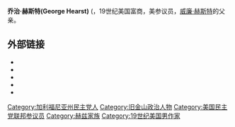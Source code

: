 {{noteTA
|1=zh-tw:赫茲;zh-cn:赫斯特;
}}
{{Infobox Person 
| name =乔治·赫斯特<br>George Hearst
| image =George Hearst.jpg 
| image_size = 
| caption =
 | birth_name = 
| birth_date = {{Birth date|1820|12|3}}
 | birth_place ={{US}}[[密蘇里州|密蘇里州]]{{link-en|沙利文 (密蘇里州)|Sullivan, Missouri|沙利文}}
 | death_date = {{Death date and age|1891|2|28|1820|12|3}} 
| death_place ={{US}}[[华盛顿特区|华盛顿特区]]
| nationality ={{US}}
 | known_for = 
| education = 
| employer = 
| occupation = 
| title =
 | successor =
 | party = 
| boards =
 | spouse = [[菲比·阿佩尔森|菲比·阿佩尔森]]
| partner = 
| children =[[威廉·赫斯特|威廉·赫斯特]] 
| parents =William G. Hearst<br>Elizabeth Collins 
| relatives ={{tsl|en|Randolph Apperson Hearst|}}，grandson<br>[[派翠西亞·赫斯特|派翠西亞·赫斯特]]，greatgranddaughter 
| signature =
 | website =
 | footnotes =
 }}

'''乔治·赫斯特(George Hearst)''' ({{bd|1820年|9月3日|1891年|2月28日}}，19世纪美国富商，美参议员，[[威廉·赫斯特|威廉·赫斯特]]的父亲。 

==外部链接==
* {{Internet Archive author |sname=George Hearst}}
* {{Biographical Directory of Congress|H000428|findagrave=2344|date=May 26, 2013}}
* {{cite web |accessdate=September 24, 2010 |url=http://www.mininghalloffame.org/inductee.asp?i=10&b=inductees.asp&t=y&p=1988&s= |title=National Mining Hall of Fame biographical sketch |archive-date=2011-10-05 |archive-url=https://web.archive.org/web/20111005221337/http://www.mininghalloffame.org/inductee.asp?i=10&b=inductees.asp&t=y&p=1988&s= |dead-url=no }}
* {{cite web |accessdate=September 24, 2010 |url=http://www.titansoffortune.com/editors/articles/Full/GeorgeHurst.php |title=Titans of Fortune biographical sketch |archive-url=https://web.archive.org/web/20100408124630/http://www.titansoffortune.com/editors/articles/Full/GeorgeHurst.php |archive-date=2010-04-08 |dead-url=yes }}
* {{cite news |accessdate=September 24, 2010 |url=https://query.nytimes.com/gst/abstract.html?res=9A03EFDC1E38E033A25756C2A9609C94679FD7CF/ |title=1886 New York Times article on Senator George Hearst |work=The New York Times |date=June 25, 1886 |archive-date=2016-03-04 |archive-url=https://web.archive.org/web/20160304110729/http://query.nytimes.com/gst/abstract.html?res=9A03EFDC1E38E033A25756C2A9609C94679FD7CF%2F |dead-url=no }}

{{Authority control}}

{{DEFAULTSORT:Hearst, George}}
[[Category:加利福尼亚州民主党人|Category:加利福尼亚州民主党人]]
[[Category:旧金山政治人物|Category:旧金山政治人物]]
[[Category:美国民主党联邦参议员|Category:美国民主党联邦参议员]]
[[Category:赫兹家族|Category:赫兹家族]]
[[Category:19世纪美国男作家|Category:19世纪美国男作家]]